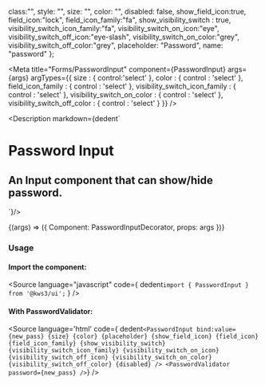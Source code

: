 
  class:"",
  style: "",
  size: "",
  color: "",
  disabled: false,
  show_field_icon:true,
  field_icon:"lock",
  field_icon_family:"fa",
  show_visibility_switch : true,
  visibility_switch_icon_family:"fa",
  visibility_switch_on_icon:"eye",
  visibility_switch_off_icon:"eye-slash",
  visibility_switch_on_color:"grey",
  visibility_switch_off_color:"grey",
  placeholder: "Password",
  name: "password"
};


<Version />

<Meta
  title="Forms/PasswordInput"
  component={PasswordInput}
  args={args}
  argTypes={{
    size : {
      control:'select'
    },
    color : {
      control : 'select'
    },
    field_icon_family : {
      control : 'select'
    },
    visibility_switch_icon_family : {
      control : 'select'
    },
    visibility_switch_on_color : {
      control : 'select'
    },
    visibility_switch_off_color : {
      control : 'select'
    }
  }}
/>

<Description markdown={dedent`
# Password Input
## An Input component that can show/hide password.
`}/>

<Canvas>
  <Story
  name="PasswordInput"
  args={args}
  >
  {(args) => ({
    Component: PasswordInputDecorator,
    props: args
  })}
  </Story>
</Canvas>

<ArgsTable story="PasswordInput" />

### Usage
#### Import the component:
<Source
  language="javascript"
  code={
    dedent`import { PasswordInput } from '@kws3/ui';`
  }
/>



#### With PasswordValidator:
<Source
  language='html'
  code={ dedent`
    <PasswordInput
      bind:value={new_pass}
      {size}
      {color}
      {placeholder}
      {show_field_icon}
      {field_icon}
      {field_icon_family}
      {show_visibility_switch}
      {visibility_switch_icon_family}
      {visibility_switch_on_icon}
      {visibility_switch_off_icon}
      {visibility_switch_on_color}
      {visibility_switch_off_color}
      {disabled} />
    <PasswordValidator password={new_pass} />
  `}
/>
